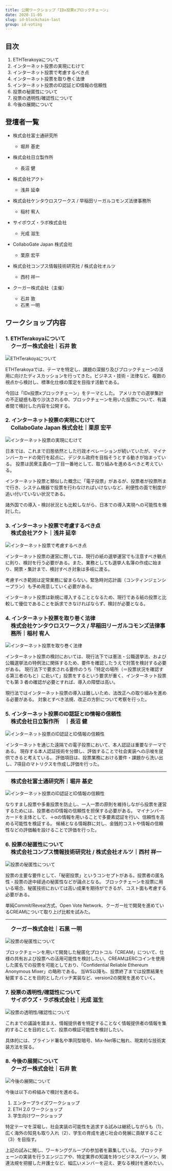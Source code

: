 ```yaml
---
title: 公開ワークショップ「IDx投票xブロックチェーン」
date: 2020-11-05
slug: id-blockchain-last
group: id-voting
---
```


## 目次

1. ETHTerakoyaについて
2. インターネット投票の実現にむけて
3. インターネット投票で考慮するべき点
4. インターネット投票を取り巻く法律
5. インターネット投票のID認証とID情報の信頼性
6. 投票の秘匿性について
7. 投票の透明性/確認性について
8. 今後の展開について

## 登壇者一覧

- 株式会社富士通研究所

  - 堀井 基史

- 株式会社日立製作所

  - 長沼 健

- 株式会社アクト

  - 浅井 延幸

- 株式会社ケンタウロスワークス / 早稲田リーガルコモンズ法律事務所

  - 稲村 宥人

- サイボウズ・ラボ株式会社

  - 光成 滋生

- CollaboGate Japan 株式会社

  - 栗原 宏平

- 株式会社コンプス情報技術研究社 / 株式会社オルツ

  - 西村 祥一

* クーガー株式会社（主催）

  - 石井 敦
  - 石黒 一明

## ワークショップ内容

### 1. ETHTerakoyaについて
<p style="margin-top: -1em;font-weight: bold;font-size: 1.2em;margin-left: 1em;">クーガー株式会社｜石井 敦</p>

![ETHTerakoyaについて](./images/section1.png)
<!--
<p style="text-align: right;font-weight:bold;">ファイルダウンロードは<a href="./images/1_terakoya-workshop-introduction.pdf">こちら</a></p>
-->
ETHTerakoyaでは、テーマを特定し、課題の深掘り及びブロックチェーンの活用に向けたディスカッションを行ってきた。ビジネス・技術・法律など、複数の視点から検討し、標準化仕様の策定を目指す活動である。

今回は「IDx投票xブロックチェーン」をテーマとした。
アメリカでの選挙集計の不正疑惑も取り沙汰される中、ブロックチェーンを用いた投票について、有識者間で検討した内容を公開する。

### 2. インターネット投票の実現にむけて

<p style="margin-top: -1em;font-weight: bold;font-size: 1.2em;margin-left: 1em;">CollaboGate Japan 株式会社｜栗原 宏平</p>

![インターネット投票の実現にむけて](./images/section2.png)

日本では、これまで旧態依然とした行政オペレーションが続いていたが、マイナンバーカードの発行を起点に、デジタル政府を目指そうとする動きが始まっている。
投票は民衆主義の一丁目一番地として、取り組みを進めるべきと考えている。

インターネット投票と類似した概念に「電子投票」があるが、投票者が投票所まで行き、システム機器で投票を行わなければいけないなど、利便性の面で制度が追い付いていない状況である。

諸外国での導入・検討状況とも比較しながら、日本での導入実現への可能性を検討した。

### 3. インターネット投票で考慮するべき点

<p style="margin-top: -1em;font-weight: bold;font-size: 1.2em;margin-left: 1em;">株式会社アクト｜浅井 延幸</p>

![インターネット投票で考慮するべき点](./images/section3.png)

インターネット投票の運営に際しては、現行の紙の選挙運営でも注意すべき観点に則り、検討を行う必要がある。また、業務としても選挙人名簿の作成に始まり、開票・集計まで、検討すべき対象は多岐に渡る。

考慮すべき範囲は定常業務に留まらない。緊急時対応計画（コンティンジェンシープラン）も予め用意していく必要がある。

インターネット投票は新規に導入することとなるため、現行である紙の投票と比較して優位であることを訴求できなければならず、検討が必要となる。

### 4. インターネット投票を取り巻く法律

<p style="margin-top: -1em;font-weight: bold;font-size: 1.2em;margin-left: 1em;">株式会社ケンタウロスワークス / 早稲田リーガルコモンズ法律事務所｜稲村 宥人</p>

![インターネット投票を取り巻く法律](./images/section4.png)

インターネット投票の検討においては、現行法下では憲法・公職選挙法、および公職選挙法の特例法に関係するため、要件を確認したうえで対策を検討する必要がある。
現行法下で要求される要件のうち「特定の場所（＝投票状況を確認する第三者のもと）に赴いて」投票をするという要求が重く、インターネット投票でも第 3 者の確認が必要とすれば、導入の障壁は高い。

現行法ではインターネット投票の導入は難しいため、法改正への取り組みを進める必要がある。
対象とすべき法規、改正の方針について考察を行った。

### 5. インターネット投票のID認証とID情報の信頼性

<p style="margin-top: -1em;font-weight: bold;font-size: 1.2em;margin-left: 1em;">株式会社日立製作所　｜長沼 健</p>

![インターネット投票のID認証とID情報の信頼性](./images/section5.png)

インターネットを通じた遠隔での電子投票において、本人認証は重要なテーマである。
現存する本人認証技術を分類し、評価することで社会実装への示唆を提供できると考えている。
評価項目は、投票業務における要件・課題から洗い出し、7項目のマトリクスを作成し評価を行った。

---

<p style="font-weight: bold;font-size: 1.2em;margin-left: 1em;">株式会社富士通研究所｜堀井 基史</p>

![インターネット投票のID認証とID情報の信頼性](./images/section6.png)

なりすまし投票や多重投票を防止し、一人一票の原則を維持しながら投票を運営するためには、投票者のID情報の信頼性を担保する必要がある。
マイナンバーカードを主体として、＋αの情報を用いることで多要素認証を行い、信頼性を高める可能性を検証する。
候補となる情報群に対し、金銭的コストや情報の信頼性などの評価軸を設けることで評価を行った。

### 6. 投票の秘匿性について

<p style="margin-top: -1em;font-weight: bold;font-size: 1.2em;margin-left: 1em;">株式会社コンプス情報技術研究社 / 株式会社オルツ｜西村 祥一</p>

![投票の秘匿性について](./images/section7.png)

投票の主要な要件として、「秘密投票」というコンセプトがある。投票者の匿名性・投票の途中経過の秘匿性などが論点となる。
ブロックチェーンを投票に用いる場合、秘匿技術においては高い成果を期待ができるが、コスト面も考慮する必要がある。

単純Commit/Reveal方式、Open Vote Network、クーガー社で開発を進めているCREAMについて取り上げ比較を試みた。

---

<p style="font-weight: bold;font-size: 1.2em;margin-left: 1em;">クーガー株式会社｜石黒 一明</p>

![投票の秘匿性について](./images/section8.png)

ブロックチェーンを用いて開発した秘匿化プロトコル「CREAM」について、仕様の共有および投票への活用可能性を検討したい。CREAMはERCコインを使用した匿名での投票を可能としており、「Confidential Reliable Ethereum Anonymous Mixer」の略称である。
当WS以降も、投票終了までは投票結果を秘匿することを目的としたバッチ実装など、version2の開発を進めていく。

### 7. 投票の透明性/確認性について

<p style="margin-top: -1em;font-weight: bold;font-size: 1.2em;margin-left: 1em;">サイボウズ・ラボ株式会社｜光成 滋生</p>

![投票の透明性/確認性について](./images/section9.png)

これまでの議論を踏まえ、情報提供者を特定することなく情報提供者の情報を集約することを目的として、投票の検証可能性を検討したい。

具体的には、ブラインド署名や準同型暗号、Mix-Net等に触れ、現実的な技術実装方法を探る。

### 8. 今後の展開について

<p style="margin-top: -1em;font-weight: bold;font-size: 1.2em;margin-left: 1em;">クーガー株式会社｜石井 敦</p>

![今後の展開について](./images/section10.png)

今後は以下の枠組みで検討を進める。
1. エンタープライズワークショップ
2. ETH 2.0 ワークショップ
3. 学生向けワークショップ

特定テーマを深堀し、社会実装の可能性を追求する試みは継続しながらも（1）、広く海外の知見も取り入れ（2）、学生の育成を通じ社会の発展に貢献すること（3）を目指す。

上記の試みに関し、ワーキンググループの参加者を募集している。
ブロックチェーンの実装を行うエンジニアや、特定業界の知識を持つビジネスパーソン、関連法規を把握した弁護士など、幅広いメンバーを迎え、更なる検討を進めたい。

